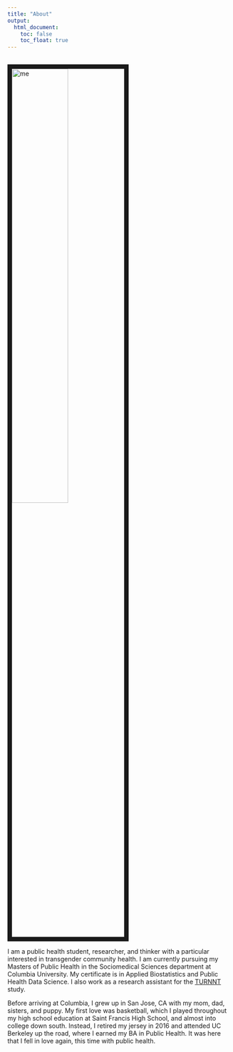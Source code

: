 ```yaml
---
title: "About"
output: 
  html_document:
    toc: false
    toc_float: true
---
```

<br><img src="images/me.jpg" alt="me" style="width:50%; border:10px solid"><br>

I am a public health student, researcher, and thinker with a particular interested in transgender community health. I am currently pursuing my Masters of Public Health in the Sociomedical Sciences department at Columbia University. My certificate is in Applied Biostatistics and Public Health Data Science. I also work as a research assistant for the [TURNNT](https://www.turnnt.com/) study.

Before arriving at Columbia, I grew up in San Jose, CA with my mom, dad, sisters, and puppy. My first love was basketball, which I played throughout my high school education at Saint Francis High School, and almost into college down south. Instead, I retired my jersey in 2016 and attended UC Berkeley up the road, where I earned my BA in Public Health. It was here that I fell in love again, this time with public health.